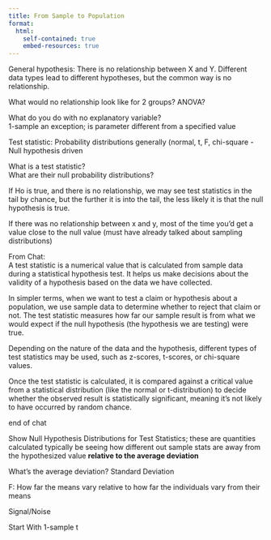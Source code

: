 ```yaml
---
title: From Sample to Population
format:
  html:
    self-contained: true
    embed-resources: true
---
```



General hypothesis:  There is no relationship between X and Y.  Different data types lead to different hypotheses, but the common way is no relationship.

What would no relationship look like for 2 groups?  ANOVA?

What do you do with no explanatory variable?  
1-sample an exception; is parameter different from a specified value


Test statistic:  Probability distributions generally (normal, t, F, chi-square - Null hypothesis driven


What is a test statistic?  
What are their null probability distributions?  

If Ho is true, and there is no relationship, we may see test statistics in the tail by chance, but the further it is into the tail, the less likely it is that the null hypothesis is true.  


If there was no relationship between x and y, most of the time you'd get a value close to the null value 
(must have already talked about sampling distributions)




From Chat:  
A test statistic is a numerical value that is calculated from sample data during a statistical hypothesis test. It helps us make decisions about the validity of a hypothesis based on the data we have collected. 

In simpler terms, when we want to test a claim or hypothesis about a population, we use sample data to determine whether to reject that claim or not. The test statistic measures how far our sample result is from what we would expect if the null hypothesis (the hypothesis we are testing) were true. 

Depending on the nature of the data and the hypothesis, different types of test statistics may be used, such as z-scores, t-scores, or chi-square values. 

Once the test statistic is calculated, it is compared against a critical value from a statistical distribution (like the normal or t-distribution) to decide whether the observed result is statistically significant, meaning it's not likely to have occurred by random chance.

end of chat


Show Null Hypothesis Distributions for Test Statistics; these are quantities calculated typically be seeing how different out sample stats are away from the hypothesized value __relative to the average deviation__

What's the average deviation?  Standard Deviation

F:  How far the means vary relative to how far the individuals vary from their means

Signal/Noise

Start With 1-sample t

